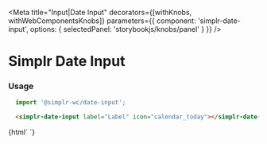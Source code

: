 
<Meta
  title="Input|Date Input"
  decorators={[withKnobs, withWebComponentsKnobs]}
  parameters={{ component: 'simplr-date-input', options: { selectedPanel: 'storybookjs/knobs/panel' } }}
/>

# Simplr Date Input

### Usage

```js
  import '@simplr-wc/date-input';
```

```html
  <simplr-date-input label="Label" icon="calendar_today"></simplr-date-input>
```


<Story name="Simplr Date Input">
  {html`
    <simplr-date-input label="Label" icon="calendar_today"></simplr-date-input>
  `}
</Story>

<Props of="simplr-date-input" />

